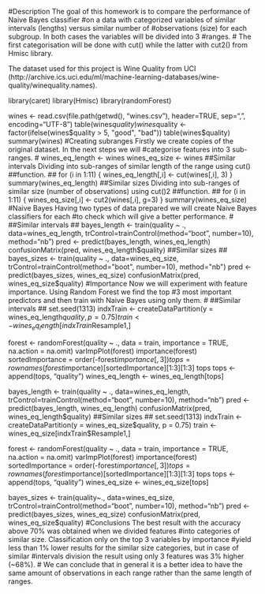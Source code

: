 #Description The goal of this homework is to compare the performance of Naive Bayes classifier
#on a data with categorized variables of similar intervals (lengths) versus similar number of
#observations (size) for each subgroup. In both cases the variables will be divided into 3
#ranges.
#
The first categorisation will be done with cut() while the latter with cut2() from Hmisc
library.

The dataset used for this project is Wine Quality from UCI
(http://archive.ics.uci.edu/ml/machine-learning-databases/wine-quality/winequality.names).

library(caret) library(Hmisc) library(randomForest)

wines <- read.csv(file.path(getwd(), "wines.csv"), header=TRUE, sep=",", encoding="UTF-8")
table(wines$quality) wines$quality <- factor(ifelse(wines$quality > 5, "good", "bad"))
table(wines$quality) summary(wines)
#Creating subranges Firstly we create copies of the original dataset. In the next steps we will
#categorise features into 3 sub-ranges.
#
wines_eq_length <- wines wines_eq_size <- wines
##Similar intervals Dividing into sub-ranges of similar length of the range using cut()
##function.
##
for (i in 1:11) { wines_eq_length[,i] <- cut(wines[,i], 3)
}
summary(wines_eq_length)
##Similar sizes Dividing into sub-ranges of similar size (number of observations) using cut()2
##function.
##
for (i in 1:11) { wines_eq_size[,i] <- cut2(wines[,i], g=3)
}
summary(wines_eq_size)
#Naive Bayes Having two types of data prepared we will create Naive Bayes classifiers for each
#to check which will give a better performance.
#
##Similar intervals
##
bayes_length <- train(quality ~ ., data=wines_eq_length, trControl=trainControl(method="boot",
number=10), method="nb") pred <- predict(bayes_length, wines_eq_length) confusionMatrix(pred,
wines_eq_length$quality)
##Similar sizes
##
bayes_sizes <- train(quality ~ ., data=wines_eq_size, trControl=trainControl(method="boot",
number=10), method="nb") pred <- predict(bayes_sizes, wines_eq_size) confusionMatrix(pred,
wines_eq_size$quality)
#Importance Now we will experiment with feature importance. Using Random Forest we find the top
#3 most important predictors and then train with Naive Bayes using only them.
#
##Similar intervals
##
set.seed(1313) indxTrain <- createDataPartition(y = wines_eq_length$quality, p = 0.75) train <-
wines_eq_length[indxTrain$Resample1,]

forest <- randomForest(quality ~ ., data = train, importance = TRUE, na.action = na.omit)
varImpPlot(forest) importance(forest) sortedImportance = order(-forest$importance[,3]) tops =
rownames(forest$importance)[sortedImportance][1:3][1:3] tops tops <- append(tops, "quality")
wines_eq_length <- wines_eq_length[tops]

bayes_length <- train(quality ~ ., data=wines_eq_length, trControl=trainControl(method="boot",
number=10), method="nb") pred <- predict(bayes_length, wines_eq_length) confusionMatrix(pred,
wines_eq_length$quality)
##Similar sizes
##
set.seed(1313) indxTrain <- createDataPartition(y = wines_eq_size$quality, p = 0.75) train <-
wines_eq_size[indxTrain$Resample1,]

forest <- randomForest(quality ~ ., data = train, importance = TRUE, na.action = na.omit)
varImpPlot(forest) importance(forest) sortedImportance = order(-forest$importance[,3]) tops =
rownames(forest$importance)[sortedImportance][1:3][1:3] tops tops <- append(tops, "quality")
wines_eq_size <- wines_eq_size[tops]

bayes_sizes <- train(quality~., data=wines_eq_size, trControl=trainControl(method="boot",
number=10), method="nb") pred <- predict(bayes_sizes, wines_eq_size) confusionMatrix(pred,
wines_eq_size$quality)
#Conclusions The best result with the accuracy above 70% was obtained when we divided features
#into categories of similar size. Classification only on the top 3 variables by importance
#yield less than 1% lower results for the similar size categories, but in case of similar
#intervals division the result using only 3 features was 3% higher (~68%).
#
We can conclude that in general it is a better idea to have the same amount of observations in
each range rather than the same length of ranges.
